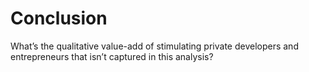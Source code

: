 # Conclusion
What's the qualitative value-add of stimulating private developers and entrepreneurs that isn't captured in this analysis?



